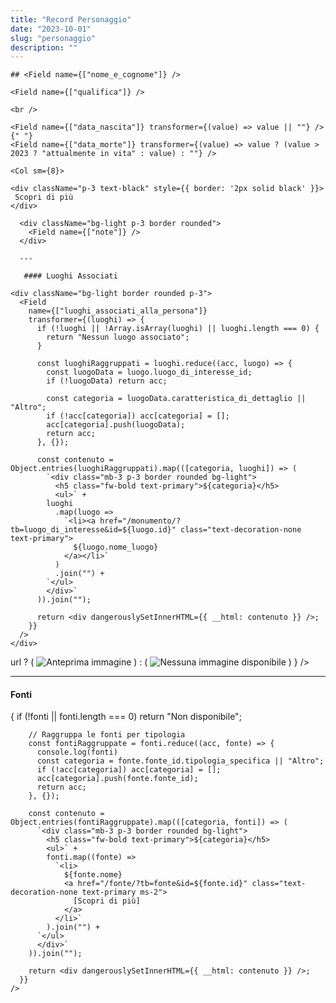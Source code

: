 ```yaml
---
title: "Record Personaggio"
date: "2023-10-01"
slug: "personaggio"
description: ""
---
```



<Record>
  <div className="p-3 text-white bg-primary">

    ## <Field name={["nome_e_cognome"]} />

    <Field name={["qualifica"]} />

    <br />

    <Field name={["data_nascita"]} transformer={(value) => value || ""} />{" "}
    <Field name={["data_morte"]} transformer={(value) => value ? (value > 2023 ? "attualmente in vita" : value) : ""} />

  </div>

  <Row className="my-5">
  
    <Col sm={8}>
      
    <div className="p-3 text-black" style={{ border: '2px solid black' }}>
     Scopri di più
    </div>

      <div className="bg-light p-3 border rounded">
        <Field name={["note"]} />
      </div>

      ---

       #### Luoghi Associati

    <div className="bg-light border rounded p-3">
      <Field 
        name={["luoghi_associati_alla_persona"]}
        transformer={(luoghi) => {
          if (!luoghi || !Array.isArray(luoghi) || luoghi.length === 0) {
            return "Nessun luogo associato";
          }

          const luoghiRaggruppati = luoghi.reduce((acc, luogo) => {
            const luogoData = luogo.luogo_di_interesse_id;
            if (!luogoData) return acc;
            
            const categoria = luogoData.caratteristica_di_dettaglio || "Altro";
            if (!acc[categoria]) acc[categoria] = [];
            acc[categoria].push(luogoData);
            return acc;
          }, {});

          const contenuto = Object.entries(luoghiRaggruppati).map(([categoria, luoghi]) => (
            `<div class="mb-3 p-3 border rounded bg-light">
              <h5 class="fw-bold text-primary">${categoria}</h5>
              <ul>` +
            luoghi
              .map(luogo => 
                `<li><a href="/monumento/?tb=luogo_di_interesse&id=${luogo.id}" class="text-decoration-none text-primary">
                  ${luogo.nome_luogo}
                </a></li>`
              )
              .join("") +
            `</ul>
            </div>`
          )).join("");

          return <div dangerouslySetInnerHTML={{ __html: contenuto }} />;
        }}
      />
    </div>
  </Col>

  <Col sm={4}>
    <Field
      name={["link_immagine"]}
      transformer={(url) =>
        url ? (
          <img src={url} alt="Anteprima immagine" className="img-fluid rounded my-5 shadow" style={{ maxHeight: '800px' }} />
        ) : (
          <img src="https://upload.wikimedia.org/wikipedia/commons/1/14/No_Image_Available.jpg" alt="Nessuna immagine disponibile" className="centered-image" />
        )
      }
    />
  </Col>
</Row>

 ---

  #### Fonti

<Row className="my-5">
  <Col sm={12}>
   <Field 
      name={["fonti"]}
      transformer={(fonti) => {
        if (!fonti || fonti.length === 0) return "Non disponibile";

        // Raggruppa le fonti per tipologia
        const fontiRaggruppate = fonti.reduce((acc, fonte) => {
          console.log(fonti)
          const categoria = fonte.fonte_id.tipologia_specifica || "Altro";
          if (!acc[categoria]) acc[categoria] = [];
          acc[categoria].push(fonte.fonte_id);
          return acc;
        }, {});

        const contenuto = Object.entries(fontiRaggruppate).map(([categoria, fonti]) => (
          `<div class="mb-3 p-3 border rounded bg-light">
            <h5 class="fw-bold text-primary">${categoria}</h5>
            <ul>` +
            fonti.map((fonte) => 
              `<li>
                ${fonte.nome} 
                <a href="/fonte/?tb=fonte&id=${fonte.id}" class="text-decoration-none text-primary ms-2">
                  [Scopri di più]
                </a>
              </li>`
            ).join("") +
          `</ul>
          </div>`
        )).join("");

        return <div dangerouslySetInnerHTML={{ __html: contenuto }} />;
      }}
    />
  </Col>
</Row>
</Record>
